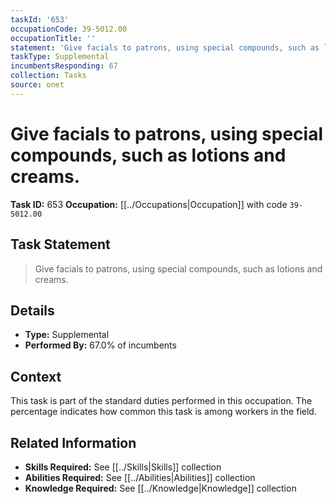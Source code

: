 ```yaml
---
taskId: '653'
occupationCode: 39-5012.00
occupationTitle: ''
statement: 'Give facials to patrons, using special compounds, such as lotions and creams.'
taskType: Supplemental
incumbentsResponding: 67
collection: Tasks
source: onet
---
```

# Give facials to patrons, using special compounds, such as lotions and creams.

**Task ID:** 653
**Occupation:** [[../Occupations|Occupation]] with code `39-5012.00`

## Task Statement

> Give facials to patrons, using special compounds, such as lotions and creams.

## Details

- **Type:** Supplemental
- **Performed By:** 67.0% of incumbents

## Context

This task is part of the standard duties performed in this occupation. The percentage indicates how common this task is among workers in the field.

## Related Information

- **Skills Required:** See [[../Skills|Skills]] collection
- **Abilities Required:** See [[../Abilities|Abilities]] collection
- **Knowledge Required:** See [[../Knowledge|Knowledge]] collection
